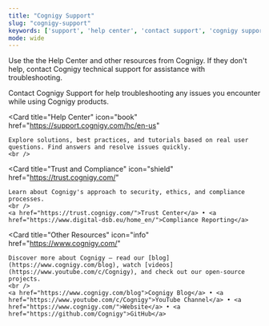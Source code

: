```yaml
---
title: "Cognigy Support"
slug: "cognigy-support"
keywords: ['support', 'help center', 'contact support', 'cognigy support']
mode: wide
---
```


Use the the Help Center and other resources from Cognigy. If they don't help, contact Cognigy technical support for assistance with troubleshooting.

<CardGroup cols={3}>
  <Card
    title="Technical Support"
    icon="fire-extinguisher"
    href="/help/get-help"
  >
    Contact Cognigy Support for help troubleshooting any issues you encounter while using Cognigy products.
    <br />
  </Card>

  <Card
    title="Help Center"
    icon="book"
    href="https://support.cognigy.com/hc/en-us"
  >
    Explore solutions, best practices, and tutorials based on real user questions. Find answers and resolve issues quickly.
    <br />
  </Card>

  <Card
    title="Trust and Compliance"
    icon="shield"
    href="https://trust.cognigy.com/"
  >
    Learn about Cognigy's approach to security, ethics, and compliance processes.
    <br />
    <a href="https://trust.cognigy.com/">Trust Center</a> • <a href="https://www.digital-dsb.eu/home_en/">Compliance Reporting</a>
  </Card>

  <Card
    title="Other Resources"
    icon="info"
    href="https://www.cognigy.com/"
  >
    Discover more about Cognigy — read our [blog](https://www.cognigy.com/blog), watch [videos](https://www.youtube.com/c/Cognigy), and check out our open-source projects.
    <br />
    <a href="https://www.cognigy.com/blog">Cognigy Blog</a> • <a href="https://www.youtube.com/c/Cognigy">YouTube Channel</a> • <a href="https://www.cognigy.com/">Website</a> • <a href="https://github.com/Cognigy">GitHub</a>
  </Card>
</CardGroup>
